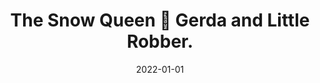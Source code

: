 ---
cover: "./snow.png"
date: "2022-01-01"
title: "The Snow Queen 👑 Gerda and Little Robber."
defer: false
slug: "/snow-queen"
areas:
  -  .

---